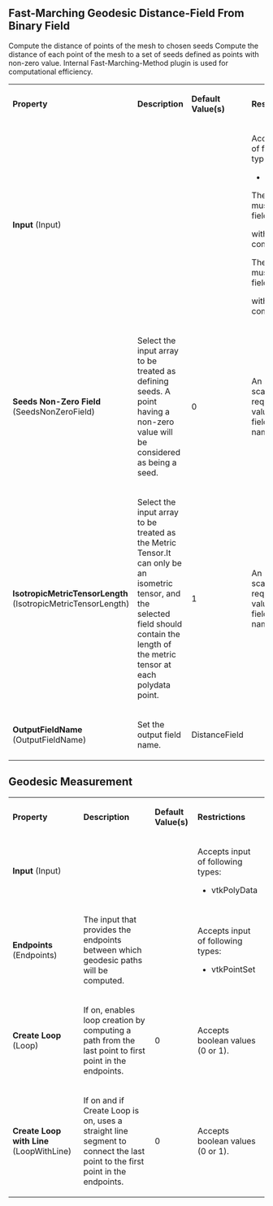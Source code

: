
==Fast-Marching Geodesic Distance-Field From Binary Field==

Compute the distance of points of the mesh to chosen seeds
Compute the distance of each point of the mesh to a set of seeds
defined as points with non-zero value. Internal Fast-Marching-Method
plugin is used for computational efficiency.


{| class="PropertiesTable" border="1" cellpadding="5"
|-
| '''Property'''
| '''Description'''
| '''Default Value(s)'''
| '''Restrictions'''

|-
|'''Input''' (Input)
|

|

|
Accepts input of following types:
* vtkPolyData
The dataset must contain a field array ()

with 1 component(s).

The dataset must contain a field array ()

with 1 component(s).

|-
|'''Seeds Non-Zero Field''' (SeedsNonZeroField)
|

Select the input array to be treated as defining seeds.
A point having a non-zero value will be considered as being a seed.

|
0
|
An array of scalars is required.The value must be field array name.
|-
|'''IsotropicMetricTensorLength''' (IsotropicMetricTensorLength)
|
Select the input array to be treated as the Metric
Tensor.It can only be an isometric tensor, and the selected field should
contain the length of the metric tensor at each polydata point.

|
1
|
An array of scalars is required.The value must be field array name.
|-
|'''OutputFieldName''' (OutputFieldName)
|

Set the output field name.

|
DistanceField
|


|}

==Geodesic Measurement==



{| class="PropertiesTable" border="1" cellpadding="5"
|-
| '''Property'''
| '''Description'''
| '''Default Value(s)'''
| '''Restrictions'''

|-
|'''Input''' (Input)
|

|

|
Accepts input of following types:
* vtkPolyData
|-
|'''Endpoints''' (Endpoints)
|
The input that provides the endpoints between
which geodesic paths will be computed.

|

|
Accepts input of following types:
* vtkPointSet
|-
|'''Create Loop''' (Loop)
|

If on, enables loop creation by computing a path from the
last point to first point in the endpoints.

|
0
|
Accepts boolean values (0 or 1).
|-
|'''Create Loop with Line''' (LoopWithLine)
|

If on and if Create Loop is on, uses a straight line segment
to connect the last point to the first point in the endpoints.

|
0
|
Accepts boolean values (0 or 1).

|}

